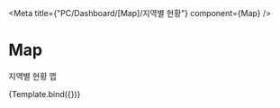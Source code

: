 

<Meta title={"PC/Dashboard/[Map]/지역별 현황"} component={Map} />

# Map

지역별 현황 맵


<Canvas>
    <Story
        name="Default"
        args={{
            leftItems: [1, 2, 3, 4, 5],
            rightItems: [1, 2, 3, 4, 5],
            legends: [
                {
                    color: "skyblue",
                    label: "가동 중",
                },
                {
                    color: "lightgrey",
                    label: "미가동",
                },
            ],
        }}
    >
        {Template.bind({})}
    </Story>
</Canvas>
